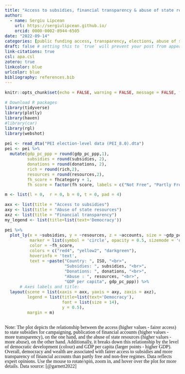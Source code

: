 ```yaml
---
title: "Access to subsidies, financial transparency & abuse of state resources in elections by democracy and income levels"
author:
  - name: Sergiu Lipcean
    url: https://sergiulipcean.github.io/
    orcid: 0000-0002-8944-6505
date: "2022-09-14"
categories: [public funding access, transparency, elections, abuse of state resources, democracy, income, plotly] # self-defined categories
draft: false # setting this to `true` will prevent your post from appearing on your listing page until you're ready!
link-citations: true
csl: apa.csl
zotero: true
linkcolor: blue
urlcolor: blue
bibliography: references.bib
---
```


```{=html}
<style type = text/css>
  body{line-height: 2em; 
  font-size: 14pt;
  font-family: Trebuchet MS;}
</style>
```
```r
knitr::opts_chunk$set(echo = FALSE, warning = FALSE, message = FALSE, fig.width = 10, fig.height = 10) 
```

```r
# Download R packages 
library(tidyverse)
library(plotly)
library(haven)
#library(car)
library(rgl)
library(webshot)
```

```r
pei <- read_dta("PEI election-level data (PEI_8.0).dta")
pei <- pei %>%
  mutate(gdp_pc_ppp = round(gdp_pc_ppp,1),
         subsidies = round(subsidies, 2),
         donations = round(donations, 2),
         rich = round(rich,2),
         resources = round(resources,2), 
         fh_score = fhcategory + 1,
         fh_score = factor(fh_score, labels = c("Not Free", "Partly Free", "Free")))
```

```r
m <- list(l = 0,  r = 0, b = 0, t = 0, pad = 4)

axx <- list(title = "Access to subsidies")
axy <- list(title = "Abuse of state resources")
axz <- list(title = "Financial transparency")
my_legend <- list(title=list(text='Democracy'))

pei %>%
  plot_ly(x = ~subsidies, y = ~resources, z = ~accounts, size = ~gdp_pc_ppp,
          marker = list(symbol = 'circle', opacity = 0.5, sizemode = 'diameter'), sizes = c(4, 40),
          color = ~fh_score,
          colors = c("red4", "yellow2", "darkgreen"),
          hoverinfo = 'text',
          text = ~paste("Country: ", ISO, "<br>",
                        "Subsidies: ", subsidies, "<br>",
                        "Donations: ", donations, "<br>",
                        "Abuse : ", resources, "<br>", 
                        "GDP per capita", gdp_pc_ppp)) %>%
      # Axes labels and title:
  layout(scene = list(xaxis = axx, yaxis = axy, zaxis = axz),
         legend = list(title=list(text='Democracy'), 
                       font = list(size = 14),
                       y = 0.5),
         margin = m)

```

```{=html}
<style type = text/css>
  body{line-height: 1em; 
  font-size: 12pt;
  font-family: Trebuchet MS;}
</style>
```
<br> Note: The plot depicts the relationship between the access (higher values - fairer access) to state subsidies for campaigning, publication of financial accounts (higher values - more transparency), on the one hand, and the abuse of state resources (higher values - more abuse), on the other hand. Additionally, it breaks down this relationship by the level of democratic development (colour) and GDP per capita (larger points - higher GDP). Overall, democracy and wealth are associated with fairer access to subsidies and more transparency of financial accounts than partly free and non-free regimes. Data reflects expert opinions. Use the mouse to rotate/spin, zoom in, and hover over the plot for more details. Data source: [@garnett2022]

::: {#references}
:::
